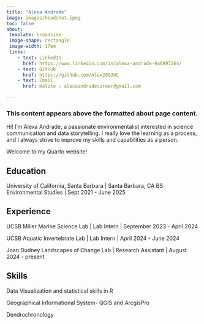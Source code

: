 ```yaml
---
title: "Alexa Andrade"
image: images/headshot.jpeg
toc: false
about: 
 template: broadside 
 image-shape: rectangle
 image-width: 17em
 links:
    - text: LinkedIn
      href: https://www.linkedin.com/in/alexa-andrade-9a6997264/
    - text: GitHub
      href: https://github.com/Alex2002UC 
    - text: Email
      href: malito : alexaandradecareer@gmail.com 
 
---
```



### This content appears above the formatted about page content.

:::{#hero-heading}

Hi! I'm Alexa Andrade, a passionate environmentalist interested in science communication and data storytelling. I really love the learning as a process, and I always strive to improve my skills and capabilities as a person. 

Welcome to my Quarto website! 

## Education

University of California, Santa Barbara | Santa Barbara, CA
BS Environmental Studies | Sept 2021 - June 2025

## Experience

UCSB Miller Marine Science Lab | Lab Intern | September 2023 - April 2024

UCSB Aquatic Invertebrate Lab | Lab Intern | April 2024 - June 2024

Joan Dudney Landscapes of Change Lab | Research Assistant | August 2024 - present

## Skills 

Data Visualization and statistical skills in R 

Geographical Informational System- QGIS and ArcgisPro

Dendrochronology

:::

```r

```

